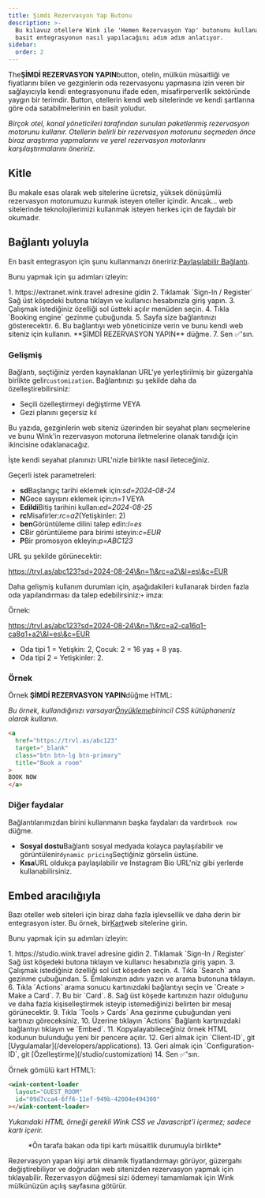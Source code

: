 ```yaml
---
title: Şimdi Rezervasyon Yap Butonu
description: >-
  Bu kılavuz otellere Wink ile 'Hemen Rezervasyon Yap' butonunu kullanarak en
  basit entegrasyonun nasıl yapılacağını adım adım anlatıyor.
sidebar:
  order: 2
---
```


The**ŞİMDİ REZERVASYON YAPIN**button, otelin, mülkün müsaitliği ve fiyatlarını bilen ve gezginlerin oda rezervasyonu yapmasına izin veren bir sağlayıcıyla kendi entegrasyonunu ifade eden, misafirperverlik sektöründe yaygın bir terimdir. Button, otellerin kendi web sitelerinde ve kendi şartlarına göre oda satabilmelerinin en basit yoludur.

*Birçok otel, kanal yöneticileri tarafından sunulan paketlenmiş rezervasyon motorunu kullanır. Otellerin belirli bir rezervasyon motorunu seçmeden önce biraz araştırma yapmalarını ve yerel rezervasyon motorlarını karşılaştırmalarını öneririz.*

## Kitle

Bu makale esas olarak web sitelerine ücretsiz, yüksek dönüşümlü rezervasyon motorumuzu kurmak isteyen oteller içindir.
Ancak... web sitelerinde teknolojilerimizi kullanmak isteyen herkes için de faydalı bir okumadır.

## Bağlantı yoluyla

En basit entegrasyon için şunu kullanmanızı öneririz:[Paylaşılabilir Bağlantı](/studio/shareable-links).

Bunu yapmak için şu adımları izleyin:

<Steps>
  1. https://extranet.wink.travel adresine gidin
  2. Tıklamak `Sign-In / Register` Sağ üst köşedeki butona tıklayın ve kullanıcı hesabınızla giriş yapın.
  3. Çalışmak istediğiniz özelliği sol üstteki açılır menüden seçin.
  4. Tıkla `Booking engine` gezinme çubuğunda.
  5. Sayfa size bağlantınızı gösterecektir.
  6. Bu bağlantıyı web yöneticinize verin ve bunu kendi web siteniz için kullanın. **ŞİMDİ REZERVASYON YAPIN** düğme.
  7. Sen ✅'sın.
</Steps>


### Gelişmiş

Bağlantı, seçtiğiniz yerden kaynaklanan URL'ye yerleştirilmiş bir güzergahla birlikte gelir`customization`.
Bağlantınızı şu şekilde daha da özelleştirebilirsiniz:

* Seçili özelleştirmeyi değiştirme VEYA
* Gezi planını geçersiz kıl

Bu yazıda, gezginlerin web siteniz üzerinden bir seyahat planı seçmelerine ve bunu Wink'in rezervasyon motoruna iletmelerine olanak tanıdığı için ikincisine odaklanacağız.

İşte kendi seyahat planınızı URL'nizle birlikte nasıl ileteceğiniz.

Geçerli istek parametreleri:

* **sd**Başlangıç tarihi eklemek için:*sd=2024-08-24*
* **N**Gece sayısını eklemek için:*n=1* VEYA
* **Edildi**Bitiş tarihini kullan:*ed=2024-08-25*
* **rc**Misafirler:*rc=a2*(Yetişkinler: 2)
* **ben**Görüntüleme dilini talep edin:*l=es*
* **C**Bir görüntüleme para birimi isteyin:*c=EUR*
* **P**Bir promosyon ekleyin:*p=ABC123*

URL şu şekilde görünecektir:

https://trvl.as/abc123?sd=2024-08-24\&n=1\&rc=a2\&l=es\&c=EUR

Daha gelişmiş kullanım durumları için, aşağıdakileri kullanarak birden fazla oda yapılandırması da talep edebilirsiniz:`+` imza:

Örnek:

https://trvl.as/abc123?sd=2024-08-24\&n=1\&rc=a2-ca16q1-ca8q1+a2\&l=es\&c=EUR

* Oda tipi 1 = Yetişkin: 2, Çocuk: 2 = 16 yaş + 8 yaş.
* Oda tipi 2 = Yetişkinler: 2.

### Örnek

Örnek **ŞİMDİ REZERVASYON YAPIN**düğme HTML:

*Bu örnek, kullandığınızı varsayar[Önyükleme](https://getbootstrap.com)birincil CSS kütüphaneniz olarak kullanın.*

```html
<a 
  href="https://trvl.as/abc123" 
  target="_blank" 
  class="btn btn-lg btn-primary" 
  title="Book a room"
>
BOOK NOW
</a>
```

### Diğer faydalar

Bağlantılarımızdan birini kullanmanın başka faydaları da vardır`book now` düğme.

* **Sosyal dostu**Bağlantı sosyal medyada kolayca paylaşılabilir ve görüntülenir`dynamic pricing`Seçtiğiniz görselin üstüne.
* **Kısa**URL oldukça paylaşılabilir ve Instagram Bio URL'niz gibi yerlerde kullanabilirsiniz.

## Embed aracılığıyla

Bazı oteller web siteleri için biraz daha fazla işlevsellik ve daha derin bir entegrasyon ister. Bu örnek, bir[Kart](/studio/cards)web sitelerine girin.

Bunu yapmak için şu adımları izleyin:

<Steps>
  1. https://studio.wink.travel adresine gidin
  2. Tıklamak `Sign-In / Register` Sağ üst köşedeki butona tıklayın ve kullanıcı hesabınızla giriş yapın.
  3. Çalışmak istediğiniz özelliği sol üst köşeden seçin.
  4. Tıkla `Search` ana gezinme çubuğundan.
  5. Emlakınızın adını yazın ve arama butonuna tıklayın.
  6. Tıkla `Actions` arama sonucu kartınızdaki bağlantıyı seçin ve `Create > Make a Card`.
  7. Bu bir `Card`.
  8. Sağ üst köşede kartınızın hazır olduğunu ve daha fazla kişiselleştirmek isteyip istemediğinizi belirten bir mesaj görünecektir.
  9. Tıkla `Tools > Cards` Ana gezinme çubuğundan yeni kartınızı göreceksiniz.
  10. Üzerine tıklayın `Actions` Bağlantı kartınızdaki bağlantıyı tıklayın ve `Embed`.
  11. Kopyalayabileceğiniz örnek HTML kodunun bulunduğu yeni bir pencere açılır.
  12. Geri almak için `Client-ID`, git [Uygulamalar](/developers/applications).
  13. Geri almak için `Configuration-ID`, git [Özelleştirme](/studio/customization)
  14. Sen ✅'sın.
</Steps>


Örnek gömülü kart HTML'i:

```html
<wink-content-loader
  layout="GUEST_ROOM"
  id="09d7cca4-6ff6-11ef-949b-42004e494300"
></wink-content-loader>
```

*Yukarıdaki HTML örneği gerekli Wink CSS ve Javascript'i içermez; sadece kartı içerir.*

<figure>
  <CloudinaryImage width="350" height="829" resize="scale" quality="best" alt="Kart önizlemesi" src="academy/card-example" errorImage="noimage_opaque_nyrtl0.png" />

  <figcaption>*Ön tarafa bakan oda tipi kartı müsaitlik durumuyla birlikte*</figcaption>
</figure>


Rezervasyon yapan kişi artık dinamik fiyatlandırmayı görüyor, güzergahı değiştirebiliyor ve doğrudan web sitenizden rezervasyon yapmak için tıklayabilir. Rezervasyon düğmesi sizi ödemeyi tamamlamak için Wink mülkünüzün açılış sayfasına götürür.

